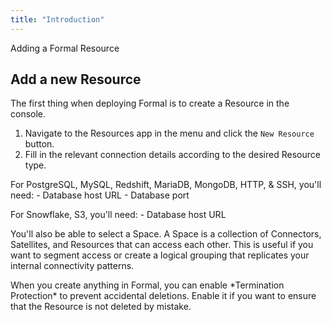 ```yaml
---
title: "Introduction"
---
```



Adding a Formal Resource

## Add a new Resource

The first thing when deploying Formal is to create a Resource in the console.

1. Navigate to the Resources app in the menu and click the `New Resource` button.
2. Fill in the relevant connection details according to the desired Resource type.

For PostgreSQL, MySQL, Redshift, MariaDB, MongoDB, HTTP, & SSH, you'll need: - Database host URL - Database port

For Snowflake, S3, you'll need: - Database host URL

You'll also be able to select a Space. A Space is a collection of Connectors, Satellites, and Resources that can access each other. This is useful if you want to segment access or create a logical grouping that replicates your internal connectivity patterns.

<CardInfo>
When you create anything in Formal, you can enable *Termination Protection* to prevent accidental deletions. Enable it if you want to ensure that the Resource is not deleted by mistake.
</CardInfo>
